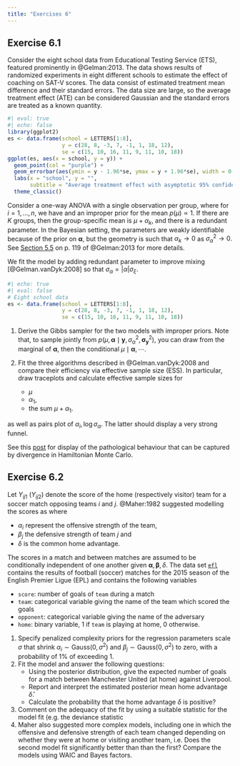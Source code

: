 ```yaml
---
title: "Exercises 6"
---
```



## Exercise 6.1

Consider the eight school data from Educational Testing Service (ETS), featured prominently in @Gelman:2013. The data shows results of randomized experiments in eight different schools to estimate the effect of coaching on SAT-V scores.
The data consist of estimated treatment mean difference and their standard errors. The data size are large, so the average treatment effect (ATE) can be considered Gaussian and the standard errors are treated as a known quantity.

```r
#| eval: true
#| echo: false
library(ggplot2)
es <- data.frame(school = LETTERS[1:8], 
                 y = c(28, 8, -3, 7, -1, 1, 18, 12), 
                 se = c(15, 10, 16, 11, 9, 11, 10, 18))
ggplot(es, aes(x = school, y = y)) +
  geom_point(col = "purple") +
  geom_errorbar(aes(ymin = y - 1.96*se, ymax = y + 1.96*se), width = 0.3) +
  labs(x = "school", y = "",
       subtitle = "Average treatment effect with asymptotic 95% confidence intervals") +
  theme_classic()
```


Consider a one-way ANOVA with a single observation per group, where for $i=1, \ldots, n,$ we have
\begin{align*}
Y_{i} &\sim \mathsf{Gauss}(\mu + \alpha_i, \sigma^2_i) \\
\alpha_i &\sim \mathsf{Gauss}(0, \sigma^2_\alpha)
\end{align*}
and an improper prior for the mean $p(\mu) \propto 1.$
If there are $K$ groups, then the group-specific mean is $\mu+\alpha_k$, and there is a redundant parameter. In the Bayesian setting, the parameters are weakly identifiable because of the prior on $\boldsymbol{\alpha}$, but the geometry is such that $\alpha_k \to 0$ as $\sigma^2_{\alpha} \to 0.$ See [Section 5.5](https://users.aalto.fi/~ave/BDA3.pdf) on p. 119 of @Gelman:2013 for more details.

We fit the model by adding redundant parameter to improve mixing [@Gelman.vanDyk:2008]
\begin{align*}
Y_{i} &\sim \mathsf{Gauss}(\mu + \alpha\xi_i, \sigma^2_i) \\
\xi_i &\sim \mathsf{Gauss}(0, \sigma^2_\xi)
\end{align*}
so that $\sigma_\alpha = |\alpha|\sigma_\xi.$

```r
#| echo: true
#| eval: false
# Eight school data
es <- data.frame(school = LETTERS[1:8], 
                 y = c(28, 8, -3, 7, -1, 1, 18, 12), 
                 se = c(15, 10, 16, 11, 9, 11, 10, 18))
```


1. Derive the Gibbs sampler for the two models with improper priors. Note that, to sample jointly from $p(\mu, \boldsymbol{\alpha} \mid \boldsymbol{y}, \sigma^2_{\alpha}, \boldsymbol{\sigma}^2_{\boldsymbol{y}})$, you can draw from the marginal of $\boldsymbol{\alpha}$, then the conditional $\mu \mid \boldsymbol{\alpha}, \cdots$.
2. Fit the three algorithms described in @Gelman.vanDyk:2008 and compare their efficiency via effective sample size (ESS). In particular, draw traceplots and calculate effective sample sizes for 
    
    - $\mu$
    - $\alpha_1$, 
    - the sum $\mu + \alpha_1$.

as well as pairs plot of $\alpha_i, \log \sigma_{\alpha}$. The latter should display a very strong funnel.

See this [post](https://xuwd11.github.io/am207/wiki/gelmanschools.html) for display of the pathological behaviour that can be captured by divergence in Hamiltonian Monte Carlo.

## Exercise 6.2

Let $Y_{ij1}$ ($Y_{ij2}$) denote the score of the home (respectively visitor) team for a soccer match opposing teams $i$ and $j$. @Maher:1982 suggested modelling the scores as
\begin{align*}
Y_{ij1} \mid \delta, \alpha_i, \beta_j &\sim \mathsf{Poisson}\{\exp(\delta + \alpha_i +\beta_j)\},
\\ Y_{ij2} \mid \delta, \alpha_j, \beta_i &\sim \mathsf{Poisson}\{\exp(\alpha_j+\beta_i)\},
\end{align*}
where 

- $\alpha_i$ represent the offensive strength of the team, 
- $\beta_j$ the defensive strength of team $j$ and 
- $\delta$ is the common home advantage. 

The scores in a match and between matches are assumed to be conditionally independent of one another given $\boldsymbol{\alpha}, \boldsymbol{\beta}, \delta$. The data set [`efl`](/files/data/efl.csv) contains the results of football (soccer) matches for the 2015 season of the English Premier Ligue (EPL) and contains the following variables

- `score`: number of goals of `team` during a match
- `team`: categorical variable giving the name of the team which scored the goals
- `opponent`: categorical variable giving the name of the adversary
- `home`: binary variable, 1 if `team` is playing at home, 0 otherwise.


1. Specify penalized complexity priors for the regression parameters scale $\sigma$ that shrink $\alpha_i \sim \mathsf{Gauss}(0, \sigma^2)$ and $\beta_j \sim \mathsf{Gauss}(0, \sigma^2)$ to zero, with a probability of 1% of exceeding 1.
2. Fit the model and answer the following questions: 
   - Using the posterior distribution, give the expected number of goals for a match between Manchester United (at home) against Liverpool.
   - Report and interpret the estimated posterior mean home advantage $\widehat{\delta}$. 
   - Calculate the probability that the home advantage $\delta$ is positive?
3. Comment on the adequacy of the fit by using a suitable statistic for the model fit (e.g. the deviance statistic
4. Maher also suggested more complex models, including one in which the offensive and defensive strength of each team changed depending on whether they were at home or visiting another team, i.e.
\begin{align}
Y_{ij1} \sim \mathsf{Poisson}\{\exp(\alpha_i +\beta_j + \delta)\}, 
Y_{ij2} \sim \mathsf{Poisson}\{\exp(\gamma_j+\omega_i)\},
\end{align}
Does the second model fit significantly better than  than the first? Compare the models using WAIC and Bayes factors.


